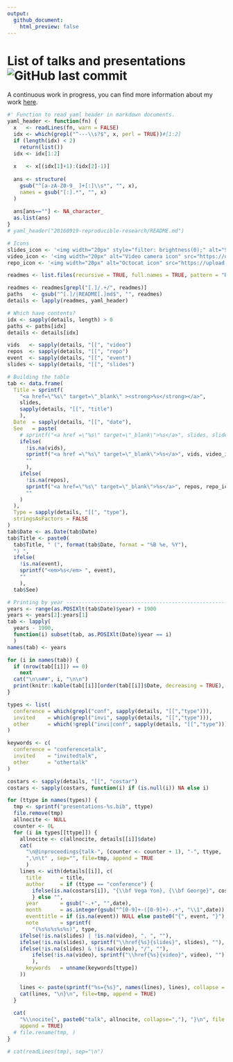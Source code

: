 ```yaml
---
output:
  github_document:
    html_preview: false
---
```


# List of talks and presentations ![GitHub last commit](https://img.shields.io/github/last-commit/gvegayon/talks)

A continuous work in progress, you can find more information about my work
[here](https://ggvy.cl).

```r
#' Function to read yaml header in markdown documents.
yaml_header <- function(fn) {
  x   <- readLines(fn, warn = FALSE)
  idx <- which(grepl("^---\\s?$", x, perl = TRUE))#[1:2]
  if (length(idx) < 2)
    return(list())
  idx <- idx[1:2]
  
  x   <- x[(idx[1]+1):(idx[2]-1)]
  
  ans <- structure(
    gsub("^[a-zA-Z0-9_ ]+[:]\\s*", "", x),
    names = gsub("[:].*", "", x)
  )
  
  ans[ans==""] <- NA_character_
  as.list(ans)
}
# yaml_header("20160919-reproducible-research/README.md")

```


```r
# Icons
slides_icon <- '<img width="20px" style="filter: brightness(0);" alt="Slides icon" src="https://upload.wikimedia.org/wikipedia/commons/f/f5/PowerPoint_Presentation_Flat_Icon.svg">'
video_icon <- '<img width="20px" alt="Video camera icon" src="https://upload.wikimedia.org/wikipedia/commons/8/82/Font_Awesome_5_regular_video.svg">'
repo_icon <- '<img width="20px" alt="Octocat icon" src="https://upload.wikimedia.org/wikipedia/commons/9/91/Octicons-mark-github.svg">'

readmes <- list.files(recursive = TRUE, full.names = TRUE, pattern = "README[.]md")

readmes <- readmes[grepl("[.]/.+/", readmes)]
paths   <- gsub("^[.]/|README[.]md$", "", readmes)
details <- lapply(readmes, yaml_header)

# Which have contents?
idx <- sapply(details, length) > 0
paths <- paths[idx]
details <- details[idx]

vids   <- sapply(details, "[[", "video")
repos  <- sapply(details, "[[", "repo")
event  <- sapply(details, "[[", "event")
slides <- sapply(details, "[[", "slides")

# Building the table
tab <- data.frame(
  Title = sprintf(
    "<a href=\"%s\" target=\"_blank\" ><strong>%s</strong></a>",
    slides,
    sapply(details, "[[", "title")
    ),
  Date  = sapply(details, "[[", "date"),
  See   = paste(
    # sprintf("<a href =\"%s\" target=\"_blank\">%s</a>", slides, slides_icon),
    ifelse(
      !is.na(vids),
      sprintf("<a href =\"%s\" target=\"_blank\">%s</a>", vids, video_icon),
      ""
      ),
    ifelse(
      !is.na(repos),
      sprintf("<a href=\"%s\" target=\"_blank\">%s</a>", repos, repo_icon),
      ""
    )
  ),
  Type = sapply(details, "[[", "type"),
  stringsAsFactors = FALSE
)
tab$Date <- as.Date(tab$Date)
tab$Title <- paste0(
  tab$Title, " (", format(tab$Date, format = "%B %e, %Y"),
  ") ",
  ifelse(
    !is.na(event),
    sprintf("<em>%s</em> ", event),
    ""
    ),
  tab$See)
```

```r
# Printing by year -------------------------------------------------------------
years <- range(as.POSIXlt(tab$Date)$year) + 1900
years <- years[2]:years[1]
tab <- lapply(
  years - 1900,
  function(i) subset(tab, as.POSIXlt(Date)$year == i)
  )
names(tab) <- years

for (i in names(tab)) {
  if (nrow(tab[[i]]) == 0)
    next
  cat("\n\n##", i, "\n\n")
  print(knitr::kable(tab[[i]][order(tab[[i]]$Date, decreasing = TRUE),-c(2, 3)], row.names = FALSE))
}

```

```r
types <- list(
  conference = which(grepl("conf", sapply(details, "[[","type"))),
  invited    = which(grepl("invi", sapply(details, "[[","type"))),
  other      = which(!grepl("invi|conf", sapply(details, "[[","type")))
)

keywords <- c(
  conference = "conferencetalk",
  invited    = "invitedtalk",
  other      = "othertalk"
)

costars <- sapply(details, "[[", "costar")
costars <- sapply(costars, function(i) if (is.null(i)) NA else i)

for (ttype in names(types)) {
  tmp <- sprintf("presentations-%s.bib", ttype)
  file.remove(tmp)
  allnocite <- NULL
  counter <- 0L
  for (i in types[[ttype]]) {
    allnocite <- c(allnocite, details[[i]]$date)
    cat(
      "\n@inproceedings{talk-", (counter <- counter + 1), "-", ttype,
      ",\n\t" , sep="", file=tmp, append = TRUE
      )
    lines <- with(details[[i]], c(
      title      = title,
      author     = if (ttype == "conference") {
        ifelse(is.na(costars[i]), "{\\bf Vega Yon}, {\\bf George}", costars[i])
        } else "",
      year       = gsub("-.+", "",date),
      month      = as.integer(gsub("^[0-9]+-([0-9]+)-.+", "\\1",date)),
      eventtitle = if (is.na(event)) NULL else paste0("{", event, "}"),
      note       = sprintf(
        "(%s%s%s%s%s)", type,
	ifelse(!is.na(slides) | !is.na(video), ", ", ""),
	ifelse(!is.na(slides), sprintf("\\href{%s}{slides}", slides), ""),
	ifelse(!is.na(slides) & !is.na(video), "/", ""),
        ifelse(!is.na(video), sprintf("\\href{%s}{video}", video), "")
        ),
      keywords   = unname(keywords[ttype])
    ))
    
    lines <- paste(sprintf("%s={%s}", names(lines), lines), collapse = ",\n\t")
    cat(lines, "\n}\n", file=tmp, append = TRUE)
  }
  
  cat(
    "%\\nocite{", paste0("talk", allnocite, collapse=","), "}\n", file = tmp,
    append = TRUE)
  # file.rename(tmp, )
}

# cat(readLines(tmp), sep="\n")
```



